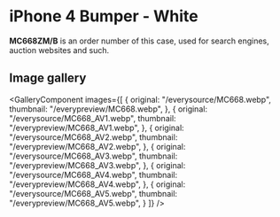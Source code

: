 
# iPhone 4 Bumper - White

<Callout type='info' emoji='👉🏻'>**MC668ZM/B** is an order number of this case, used for search engines, auction websites and such.</Callout>

## Image gallery

<GalleryComponent
    images={[
      {
        original: "/everysource/MC668.webp",
        thumbnail: "/everypreview/MC668.webp",
      },
      {
        original: "/everysource/MC668_AV1.webp",
        thumbnail: "/everypreview/MC668_AV1.webp",
      },
      {
        original: "/everysource/MC668_AV2.webp",
        thumbnail: "/everypreview/MC668_AV2.webp",
      },
      {
        original: "/everysource/MC668_AV3.webp",
        thumbnail: "/everypreview/MC668_AV3.webp",
      },
      {
        original: "/everysource/MC668_AV4.webp",
        thumbnail: "/everypreview/MC668_AV4.webp",
      },
      {
        original: "/everysource/MC668_AV5.webp",
        thumbnail: "/everypreview/MC668_AV5.webp",
      }
    ]}
  />
